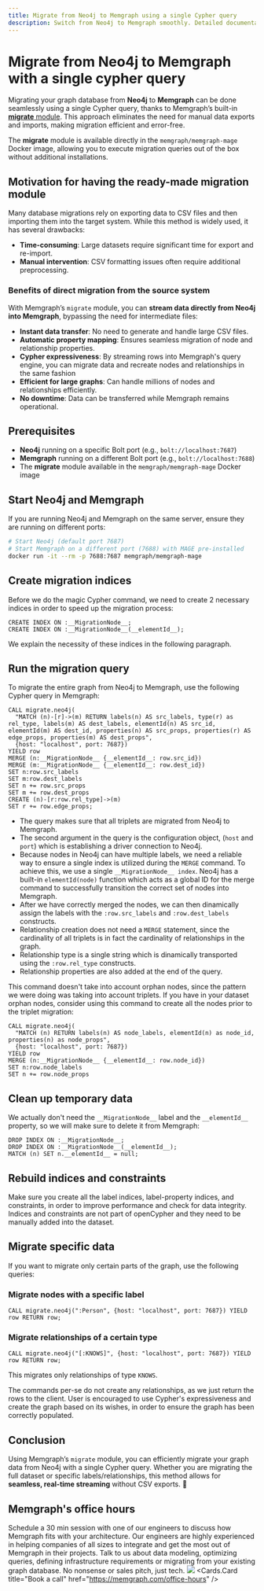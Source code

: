 ```yaml
---
title: Migrate from Neo4j to Memgraph using a single Cypher query
description: Switch from Neo4j to Memgraph smoothly. Detailed documentation to guide the migration process for a seamless transition to Memgraph. 
---
```



# Migrate from Neo4j to Memgraph with a single cypher query

Migrating your graph database from **Neo4j** to **Memgraph** can be done
seamlessly using a single Cypher query, thanks to Memgraph’s built-in
[**migrate** module](/advanced-algorithms/available-algorithms/migrate). This
approach eliminates the need for manual data exports and imports, making
migration efficient and error-free.

The **migrate** module is available directly in the `memgraph/memgraph-mage`
Docker image, allowing you to execute migration queries out of the box without
additional installations.

## Motivation for having the ready-made migration module
Many database migrations rely on exporting data to CSV files and then importing
them into the target system. While this method is widely used, it has several
drawbacks:
- **Time-consuming**: Large datasets require significant time for export and
  re-import.
- **Manual intervention**: CSV formatting issues often require additional
  preprocessing.

### Benefits of direct migration from the source system
With Memgraph’s `migrate` module, you can **stream data directly from Neo4j into
Memgraph**, bypassing the need for intermediate files:
- **Instant data transfer**: No need to generate and handle large CSV files.
- **Automatic property mapping**: Ensures seamless migration of node and
  relationship properties.
- **Cypher expressiveness**: By streaming rows into Memgraph's query engine, you
can migrate data and recreate nodes and relationships in the same fashion
- **Efficient for large graphs**: Can handle millions of nodes and relationships
  efficiently.
- **No downtime**: Data can be transferred while Memgraph remains operational.

## Prerequisites
- **Neo4j** running on a specific Bolt port (e.g., `bolt://localhost:7687`)
- **Memgraph** running on a different Bolt port (e.g., `bolt://localhost:7688`)
- The **migrate** module available in the `memgraph/memgraph-mage` Docker image

## Start Neo4j and Memgraph
If you are running Neo4j and Memgraph on the same server, ensure they are running on different ports:

```sh
# Start Neo4j (default port 7687)
# Start Memgraph on a different port (7688) with MAGE pre-installed
docker run -it --rm -p 7688:7687 memgraph/memgraph-mage
```

## Create migration indices
Before we do the magic Cypher command, we need to create 2 necessary indices in order to speed up the migration process:

```cypher
CREATE INDEX ON :__MigrationNode__;
CREATE INDEX ON :__MigrationNode__(__elementId__);
```

We explain the necessity of these indices in the following paragraph.

## Run the migration query
To migrate the entire graph from Neo4j to Memgraph, use the following Cypher query in Memgraph:

```cypher
CALL migrate.neo4j(
  "MATCH (n)-[r]->(m) RETURN labels(n) AS src_labels, type(r) as rel_type, labels(m) AS dest_labels, elementId(n) AS src_id, elementId(m) AS dest_id, properties(n) AS src_props, properties(r) AS edge_props, properties(m) AS dest_props", 
  {host: "localhost", port: 7687})
YIELD row 
MERGE (n:__MigrationNode__ {__elementId__: row.src_id})
MERGE (m:__MigrationNode__ {__elementId__: row.dest_id})
SET n:row.src_labels
SET m:row.dest_labels
SET n += row.src_props
SET m += row.dest_props
CREATE (n)-[r:row.rel_type]->(m)
SET r += row.edge_props;
```

- The query makes sure that all triplets are migrated from Neo4j to Memgraph.
- The second argument in the query is the configuration object, (`host` and `port`) which is establishing a driver connection to Neo4j.
- Because nodes in Neo4j can have multiple labels, we need a reliable way to ensure a single index is utilized during the `MERGE` command. To achieve this, we use a single `__MigrationNode__ index`. Neo4j has a built-in `elementId(node)` function which acts as a global ID
for the merge command to successfully transition the correct set of nodes into Memgraph.
- After we have correctly merged the nodes, we can then dinamically assign the labels with the `:row.src_labels` and `:row.dest_labels` constructs.
- Relationship creation does not need a `MERGE` statement, since the cardinality of all triplets is in fact the cardinality of relationships in the graph.
- Relationship type is a single string which is dinamically transported using the `:row.rel_type` constructs.
- Relationship properties are also added at the end of the query.

<Callout type="info">
This command doesn't take into account orphan nodes, since the pattern we were doing was taking into account triplets. If you 
have in your dataset orphan nodes, consider using this command to create all the nodes prior to the triplet migration:

```cypher
CALL migrate.neo4j(
  "MATCH (n) RETURN labels(n) AS node_labels, elementId(n) as node_id, properties(n) as node_props", 
  {host: "localhost", port: 7687})
YIELD row 
MERGE (n:__MigrationNode__ {__elementId__: row.node_id})
SET n:row.node_labels
SET n += row.node_props
```
</Callout>

## Clean up temporary data
We actually don't need the `__MigrationNode__` label and the `__elementId__` property, so we will make sure to delete it from Memgraph:
```cypher
DROP INDEX ON :__MigrationNode__;
DROP INDEX ON :__MigrationNode__(__elementId__);
MATCH (n) SET n.__elementId__ = null;
```

## Rebuild indices and constraints
Make sure you create all the label indices, label-property indices, and constraints, in order to improve performance and check 
for data integrity. Indices and constraints are not part of openCypher and they need to be manually added into the dataset.


## Migrate specific data
If you want to migrate only certain parts of the graph, use the following queries:

### Migrate nodes with a specific label
```cypher
CALL migrate.neo4j(":Person", {host: "localhost", port: 7687}) YIELD row RETURN row;
```

### Migrate relationships of a certain type
```cypher
CALL migrate.neo4j("[:KNOWS]", {host: "localhost", port: 7687}) YIELD row RETURN row;
```
This migrates only relationships of type `KNOWS`.

The commands per-se do not create any relationships, as we just return the rows to the client. User is encouraged to use
Cypher's expressiveness and create the graph based on its wishes, in order to ensure the graph has been correctly populated.

## Conclusion
Using Memgraph’s `migrate` module, you can efficiently migrate your graph data from Neo4j with a single Cypher
query. Whether you are migrating the full dataset or specific labels/relationships, this method allows for 
**seamless, real-time streaming** without CSV exports. 🚀

## Memgraph's office hours
Schedule a 30 min session with one of our engineers to discuss how Memgraph fits
with your architecture. Our engineers are highly experienced in helping
companies of all sizes to integrate and get the most out of Memgraph in their
projects. Talk to us about data modeling, optimizing queries, defining
infrastructure requirements or migrating from your existing graph database. No
nonsense or sales pitch, just tech.
![](/pages/getting-started/memgraph-office-hours.svg)
<Cards>
  <Cards.Card
    title="Book a call"
    href="https://memgraph.com/office-hours"
  />
</Cards>

<CommunityLinks/>
